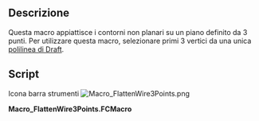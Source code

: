 <languages/>
{{Macro/it
|Name=FlattenWire3Points
|Icon=Macro_FlattenWire3Points.png
|Translate=Wire appiattita su piano da 3 punti
|Description=Appiattisce contorni non planari su un piano definito da 3 punti
|Author=Yorik
|Version=1.0
|Date=2016-02-06
|FCVersion=All
|Download=[https://www.freecadweb.org/wiki/images/1/1e/Macro_FlattenWire3Points.png ToolBar Icon]
}}

==Descrizione==

Questa macro appiattisce i contorni non planari su un piano definito da 3 punti.
Per utilizzare questa macro, selezionare primi 3 vertici da una unica [[Draft Wire/it|polilinea di Draft]].

==Script==

Icona barra strumenti [[Image:Macro_FlattenWire3Points.png]]

'''Macro_FlattenWire3Points.FCMacro'''

{{MacroCode|code=

 import FreeCAD,FreeCADGui,Draft
 
 # check selection
 sel = FreeCADGui.Selection.getSelectionEx()
 ok = True
 if len(sel) != 1:
    FreeCAD.Console.PrintError("Please select 3 vertices from one Draft wire\n")
    ok = False
 sel = sel[0]
 if Draft.getType(sel.Object) not in ["Wire","BSpline"]:
    FreeCAD.Console.PrintError("Please select 3 vertices from one Draft wire\n")
    ok = False
 if len(sel.SubElementNames) != 3:
    FreeCAD.Console.PrintError("Please select 3 vertices from one Draft wire\n")
    ok = False
 for e in sel.SubElementNames:
    if not "Vertex" in e:
        FreeCAD.Console.PrintError("Please select 3 vertices from one Draft wire\n")
        ok = False
 
 if ok:
    # define a plane
    p1 = getattr(sel.Object.Shape,sel.SubElementNames[0]).Point
    p2 = getattr(sel.Object.Shape,sel.SubElementNames[1]).Point
    p3 = getattr(sel.Object.Shape,sel.SubElementNames[2]).Point
    p4 = p2.sub(p1).cross(p3.sub(p1))
    
    # project wire points
    points = []
    for p in sel.Object.Points:
        points.append(p.projectToPlane(p1,p4))
    sel.Object.Points = points
}}